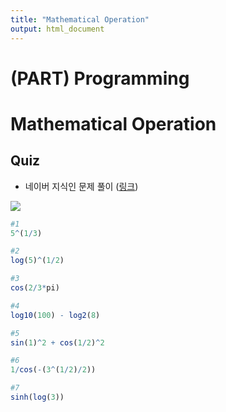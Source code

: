 ```yaml
---
title: "Mathematical Operation"
output: html_document
---
```


# (PART) Programming {-}

#  Mathematical Operation {#math}

## Quiz

- 네이버 지식인 문제 풀이 ([링크](https://kin.naver.com/qna/detail.naver?d1id=1&dirId=104&docId=415951163&qb=Ug==&enc=utf8&section=kin.qna.all&rank=1&search_sort=3&spq=0&mode=answer))

![](images/math-01.png)

```r
#1
5^(1/3)
```

```r
#2
log(5)^(1/2)
```

```r
#3
cos(2/3*pi)
```

```r
#4
log10(100) - log2(8)
```

```r
#5
sin(1)^2 + cos(1/2)^2
```

```r
#6
1/cos(-(3^(1/2)/2))
```

```r
#7
sinh(log(3))
```